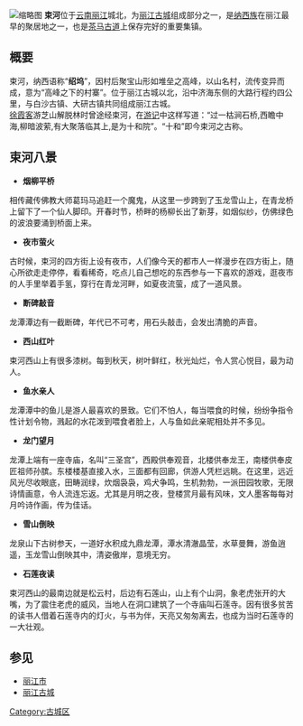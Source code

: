 {{Unreferenced|time=2022-05-24T13:57:35+00:00}}
[[File:丽江束河古镇.JPG|缩略图]]
'''束河'''位于[[云南|云南]][[丽江|丽江]]城北，为[[丽江古城|丽江古城]]组成部分之一，是[[纳西族|纳西族]]在丽江最早的聚居地之一，也是[[茶马古道|茶马古道]]上保存完好的重要集镇。

==概要==
束河，纳西语称“'''绍坞'''”，因村后聚宝山形如堆垒之高峰，以山名村，流传变异而成，意为“高峰之下的村寨”。位于丽江古城以北，沿中济海东侧的大路行程约四公里，与白沙古镇、大研古镇共同组成丽江古城。<br />[[徐霞客|徐霞客]]游芝山解脱林时曾途经束河，在[[徐霞客游记|游记]]中这样写道：“过一枯涧石桥,西瞻中海,柳暗波萦,有大聚落临其上,是为十和院”。“十和”即今束河之古称。

==束河八景==
*'''烟柳平桥'''
相传藏传佛教大师葛玛马追赶一个魔鬼，从这里一步跨到了玉龙雪山上，在青龙桥上留下了一个仙人脚印。开春时节，桥畔的杨柳长出了新芽，如烟似纱，仿佛绿色的波浪要涌到桥面上来。

*'''夜市萤火'''
古时候，束河的四方街上设有夜市，人们像今天的都市人一样漫步在四方街上，随心所欲走走停停，看看稀奇，吃点儿自己想吃的东西参与一下喜欢的游戏，逛夜市的人手里举着手氢，穿行在青龙河畔，如夏夜流萤，成了一道风景。

*'''断碑敲音'''
龙潭潭边有一截断碑，年代已不可考，用石头敲击，会发出清脆的声音。

*'''西山红叶'''
束河西山上有很多漆树。每到秋天，树叶鲜红，秋光灿烂，令人赏心悦目，最为动人。

*'''鱼水亲人'''
龙潭潭中的鱼儿是游人最喜欢的景致。它们不怕人，每当喂食的时候，纷纷争指令性计划令物，溅起的水花泼到喂食者脸上，人与鱼如此亲昵相处并不多见。

*'''龙门望月'''
龙潭上端有一座寺庙，名叫“三圣宫”，西殿供奉观音，北楼供奉龙王，南楼供奉皮匠祖师孙膑。东楼楼基直接入水，三面都有回廊，供游人凭栏远眺。在这里，远近风光尽收眼底，田畴润绿，炊烟袅袅，鸡犬争鸣，生机勃勃，一派田园牧歌，无限诗情画意，令人流连忘返。尤其是月明之夜，登楼赏月最有风味，文人墨客每每对月吟诗作画，传为佳话。

*'''雪山倒映'''
龙泉山下古树参天，一道好水积成九鼎龙潭，潭水清澈晶莹，水草曼舞，游鱼逍遥，玉龙雪山倒映其中，清姿傲岸，意境无穷。

*'''石莲夜读'''
束河西山的最南边就是松云村，后边有石莲山，山上有个山洞，象老虎张开的大嘴，为了震住老虎的威风，当地人在洞口建筑了一个寺庙叫石莲寺。因有很多贫苦的读书人借着石莲寺内的灯火，与书为伴，天亮又匆匆离去，也成为当时石莲寺的一大壮观。

==参见==
{{Commons category}}
*[[丽江市|丽江市]]
*[[丽江古城|丽江古城]]

[[Category:古城区|Category:古城区]]